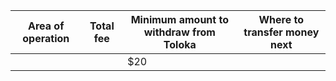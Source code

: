 
Area of operation | Total fee | Minimum amount to withdraw from Toloka | Where to transfer money next
----- | ----- | ----- | -----
 <PayoneerConditionsTable1/>| <PayoneerConditionsTable2/>| $20 | <PayoneerConditionsTable3/>